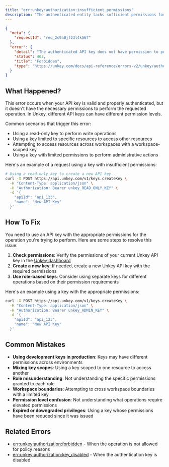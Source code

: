 ```yaml
---
title: "err:unkey:authorization:insufficient_permissions"
description: "The authenticated entity lacks sufficient permissions for the requested operation"
---
```



```json Example
{
  "meta": {
    "requestId": "req_2c9a0jf23l4k567"
  },
  "error": {
    "detail": "The authenticated API key does not have permission to perform this operation",
    "status": 403,
    "title": "Forbidden",
    "type": "https://unkey.com/docs/api-reference/errors-v2/unkey/authorization/insufficient_permissions"
  }
}
```

## What Happened?

This error occurs when your API key is valid and properly authenticated, but it doesn't have the necessary permissions to perform the requested operation. In Unkey, different API keys can have different permission levels.

Common scenarios that trigger this error:
- Using a read-only key to perform write operations
- Using a key limited to specific resources to access other resources
- Attempting to access resources across workspaces with a workspace-scoped key
- Using a key with limited permissions to perform administrative actions

Here's an example of a request using a key with insufficient permissions:

```bash
# Using a read-only key to create a new API key
curl -X POST https://api.unkey.com/v1/keys.createKey \
  -H "Content-Type: application/json" \
  -H "Authorization: Bearer unkey_READ_ONLY_KEY" \
  -d '{
    "apiId": "api_123",
    "name": "New API Key"
  }'
```

## How To Fix

You need to use an API key with the appropriate permissions for the operation you're trying to perform. Here are some steps to resolve this issue:

1. **Check permissions**: Verify the permissions of your current Unkey API key in the [Unkey dashboard](https://app.unkey.com)
2. **Create a new key**: If needed, create a new Unkey API key with the required permissions
3. **Use role-based keys**: Consider using separate keys for different operations based on their permission requirements

Here's an example using a key with the appropriate permissions:

```bash
curl -X POST https://api.unkey.com/v1/keys.createKey \
  -H "Content-Type: application/json" \
  -H "Authorization: Bearer unkey_ADMIN_KEY" \
  -d '{
    "apiId": "api_123",
    "name": "New API Key"
  }'
```

## Common Mistakes

- **Using development keys in production**: Keys may have different permissions across environments
- **Mixing key scopes**: Using a key scoped to one resource to access another
- **Role misunderstanding**: Not understanding the specific permissions granted to each role
- **Workspace boundaries**: Attempting to cross workspace boundaries with a limited key
- **Permission level confusion**: Not understanding what operations require elevated permissions
- **Expired or downgraded privileges**: Using a key whose permissions have been reduced since it was issued

## Related Errors
- [err:unkey:authorization:forbidden](./forbidden) - When the operation is not allowed for policy reasons
- [err:unkey:authorization:key_disabled](./key_disabled) - When the authentication key is disabled
